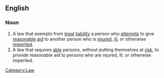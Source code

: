 ==English==
{{wikipedia}}

===Noun===
{{en-noun|sg=[[Good Samaritan]] [[law]]}}

#A law that exempts from [[legal]] [[liability]] a person who [[attempt]]s to give [[reasonable]] [[aid]] to another person who is [[injure]]d, [[ill]], or otherwise [[imperil]]ed.
#A law that requires [[able]] persons, without putting themselves at [[risk]], to provide reasonable aid to persons who are injured, ill, or otherwise imperiled.

[[Category:Law]]